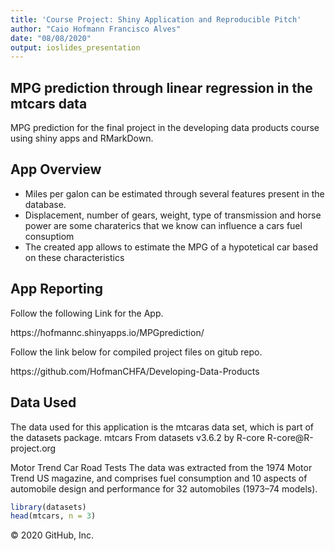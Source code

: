 ---
title: 'Course Project: Shiny Application and Reproducible Pitch'
author: "Caio Hofmann Francisco Alves"
date: "08/08/2020"
output: ioslides_presentation
---

## MPG prediction through linear regression in the mtcars data

MPG prediction for the final project in the developing data products course using shiny apps and RMarkDown.


## App Overview

- Miles  per galon can be estimated through several features present in the database.
- Displacement, number of gears, weight, type of transmission and horse power are some charaterics that we know can influence a cars fuel consuptiom
- The created app allows to estimate the MPG of a hypotetical car based on these characteristics 


## App Reporting

Follow the following Link for the App.

https://hofmannc.shinyapps.io/MPGprediction/

Follow the link below for compiled project files on gitub repo.

https://github.com/HofmanCHFA/Developing-Data-Products

## Data Used
The data used for this application is the mtcaras data set, which is part of the datasets package.
mtcars
From datasets v3.6.2
by R-core R-core@R-project.org

Motor Trend Car Road Tests
The data was extracted from the 1974 Motor Trend US magazine, and comprises fuel consumption and 10 aspects of automobile design and performance for 32 automobiles (1973--74 models).

```{r, echo=TRUE}
library(datasets)
head(mtcars, n = 3)
```








© 2020 GitHub, Inc.